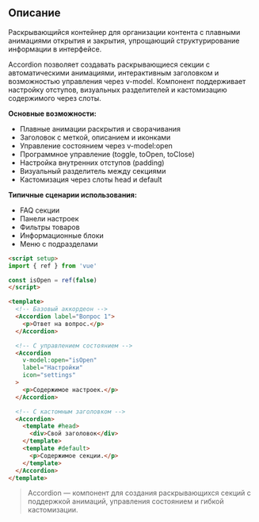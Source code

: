 ## Описание

Раскрывающийся контейнер для организации контента с плавными анимациями открытия и закрытия, упрощающий структурирование информации в интерфейсе.

Accordion позволяет создавать раскрывающиеся секции с автоматическими анимациями, интерактивным заголовком и возможностью управления через v-model. Компонент поддерживает настройку отступов, визуальных разделителей и кастомизацию содержимого через слоты.

**Основные возможности:**

- Плавные анимации раскрытия и сворачивания
- Заголовок с меткой, описанием и иконками
- Управление состоянием через v-model:open
- Программное управление (toggle, toOpen, toClose)
- Настройка внутренних отступов (padding)
- Визуальный разделитель между секциями
- Кастомизация через слоты head и default

**Типичные сценарии использования:**

- FAQ секции
- Панели настроек
- Фильтры товаров
- Информационные блоки
- Меню с подразделами

```html
<script setup>
import { ref } from 'vue'

const isOpen = ref(false)
</script>

<template>
  <!-- Базовый аккордеон -->
  <Accordion label="Вопрос 1">
    <p>Ответ на вопрос.</p>
  </Accordion>

  <!-- С управлением состоянием -->
  <Accordion
    v-model:open="isOpen"
    label="Настройки"
    icon="settings"
  >
    <p>Содержимое настроек.</p>
  </Accordion>

  <!-- С кастомным заголовком -->
  <Accordion>
    <template #head>
      <div>Свой заголовок</div>
    </template>
    <template #default>
      <p>Содержимое секции.</p>
    </template>
  </Accordion>
</template>
```

> Accordion — компонент для создания раскрывающихся секций с поддержкой анимаций, управления состоянием и гибкой кастомизации.
